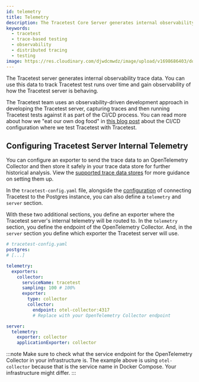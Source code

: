 ```yaml
---
id: telemetry
title: Telemetry
description: The Tracetest Core Server generates internal observability trace data. You can use this data to track test runs over time and gain observability of how the Tracetest Core Server is behaving.
keywords:
  - tracetest
  - trace-based testing
  - observability
  - distributed tracing
  - testing
image: https://res.cloudinary.com/djwdcmwdz/image/upload/v1698686403/docs/Blog_Thumbnail_14_rsvkmo.jpg
---
```


The Tracetest server generates internal observability trace data. You can use this data to track Tracetest test runs over time and gain observability of how the Tracetest server is behaving.

The Tracetest team uses an observability-driven development approach in developing the Tracetest server, capturing traces and then running Tracetest tests against it as part of the CI/CD process. You can read more about how we "eat our own dog food" in [this blog post](https://tracetest.io/blog/integrating-tracetest-with-github-actions-in-a-ci-pipeline) about the CI/CD configuration where we test Tracetest with Tracetest.

## Configuring Tracetest Server Internal Telemetry

You can configure an exporter to send the trace data to an OpenTelemetry Collector and then store it safely in your trace data store for further historical analysis. View the [supported trace data stores](/core/configuration/overview#supported-trace-data-stores) for more guidance on setting them up.

In the `tracetest-config.yaml` file, alongside the [configuration](/core/configuration/server) of connecting Tracetest to the Postgres instance, you can also define a `telemetry` and `server` section.

With these two additional sections, you define an exporter where the Tracetest server's internal telemetry will be routed to. In the `telemetry` section, you define the endpoint of the OpenTelemetry Collector. And, in the `server` section you define which exporter the Tracetest server will use.

```yaml
# tracetest-config.yaml
postgres:
# [...]

telemetry:
  exporters:
    collector:
      serviceName: tracetest
      sampling: 100 # 100%
      exporter:
        type: collector
        collector:
          endpoint: otel-collector:4317
          # Replace with your OpenTelemetry Collector endpoint

server:
  telemetry:
    exporter: collector
    applicationExporter: collector
```

:::note
Make sure to check what the service endpoint for the OpenTelemetry Collector in your infrastructure is. The example above is using `otel-collector` because that is the service name in Docker Compose. Your infrastructure might differ.
:::
